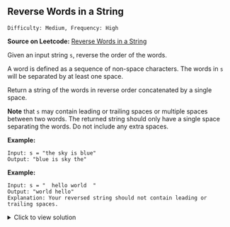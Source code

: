 ## Reverse Words in a String

`Difficulty: Medium, Frequency: High`

**Source on Leetcode:** [Reverse Words in a String](https://leetcode.com/problems/reverse-words-in-a-string/)

Given an input string `s`, reverse the order of the words.

A word is defined as a sequence of non-space characters. The words in `s` will be separated by at least one space.

Return a string of the words in reverse order concatenated by a single space.

**Note** that `s` may contain leading or trailing spaces or multiple spaces between two words. The returned string should only have a single space separating the words. Do not include any extra spaces.

**Example:**

```
Input: s = "the sky is blue"
Output: "blue is sky the"
```

**Example:**

```
Input: s = "  hello world  "
Output: "world hello"
Explanation: Your reversed string should not contain leading or trailing spaces.

```

<details>
<summary>Click to view solution</summary>

```js
var reverseWords = function(s) {
    return s.split(" ").filter(word => word).reverse().join(" ");
};

// Explanation:
// split(" ") splits the string into an array of words using a single space as the separator.
// split(" ") splits the string into an array of words using a single space as the separator.
// reverse() reverses the order of elements in the array.
// join(" ") concatenates the elements in the array into a single string using a single space as the separator.
```
**Time complexity:**

The time complexity of this solution is O(n).

The `split` operation takes `O(n)` time because it has to traverse the entire string `s` once to split it into words.

The filter operation also takes `O(n`) time because it also has to traverse the entire array of words to remove any empty strings.

The reverse operation takes `O(n/2)` time on average because it swaps the elements in the middle of the array.

The join operation takes `O(n)` time because it has to concatenate all the words in the array into a single string.

So, the overall time complexity is `O(n)`.

</details>
